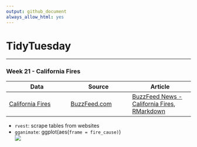 ```yaml
---
output: github_document
always_allow_html: yes
---
```

# TidyTuesday  

***  
### Week 21 - California Fires        
|	Data| Source |Article |
|----|----|----|
| [California Fires](https://github.com/rfordatascience/tidytuesday/tree/master/data/week21) | [BuzzFeed.com](https://github.com/BuzzFeedNews/2018-07-wildfire-trends) | [BuzzFeed News - California Fires](https://www.buzzfeednews.com/article/peteraldhous/california-wildfires-people-climate), [RMarkdown](https://buzzfeednews.github.io/2018-07-wildfire-trends/)|  

* `rvest`: scrape tables from websites  
* `gganimate`: ggplot(aes(`frame = fire_cause)`)  
![](https://raw.githubusercontent.com/ChuliangXiao/tidytuesday/master/Week21/fire_cause.gif) 